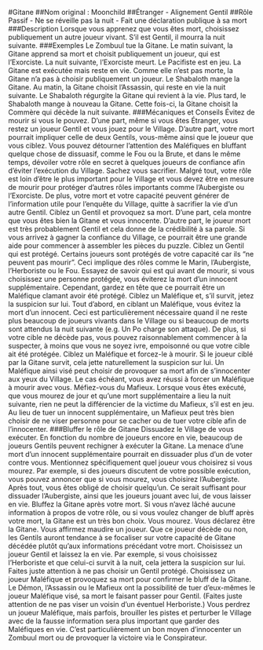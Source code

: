 #Gitane 
##Nom original : Moonchild
##Étranger - Alignement Gentil
##Rôle Passif - Ne se réveille pas la nuit - Fait une déclaration publique à sa mort
###Description
Lorsque vous apprenez que vous êtes mort, choisissez publiquement un autre joueur vivant.
S’il est Gentil, il mourra la nuit suivante.
###Exemples
Le Zombuul tue la Gitane. Le matin suivant, la Gitane apprend sa mort et choisit publiquement un joueur, qui est l’Exorciste. La nuit suivante, l’Exorciste meurt.
Le Pacifiste est en jeu. La Gitane est exécutée mais reste en vie. Comme elle n’est pas morte, la Gitane n’a pas à choisir publiquement un joueur.
Le Shabaloth mange la Gitane. Au matin, la Gitane choisit l’Assassin, qui reste en vie la nuit suivante. Le Shabaloth régurgite la Gitane qui revient à la vie. Plus tard, le Shabaloth mange à nouveau la Gitane. Cette fois-ci, la Gitane choisit la Commère qui décède la nuit suivante.
###Mécaniques et Conseils
Évitez de mourir si vous le pouvez. D’une part, même si vous êtes Étranger, vous restez un joueur Gentil et vous jouez pour le Village. D’autre part, votre mort pourrait impliquer celle de deux Gentils, vous-même ainsi que le joueur que vous ciblez. Vous pouvez détourner l’attention des Maléfiques en bluffant quelque chose de dissuasif, comme le Fou ou la Brute, et dans le même temps, dévoiler votre rôle en secret à quelques joueurs de confiance afin d’éviter l’exécution du Village.
Sachez vous sacrifier. Malgré tout, votre rôle est loin d’être le plus important pour le Village et vous devez être en mesure de mourir pour protéger d’autres rôles importants comme l’Aubergiste ou l’Exorciste. De plus, votre mort et votre capacité peuvent générer de l’information utile pour l’enquête du Village, quitte à sacrifier la vie d’un autre Gentil.
Ciblez un Gentil et provoquez sa mort. D’une part, cela montre que vous êtes bien la Gitane et vous innocente. D’autre part, le joueur mort est très probablement Gentil et cela donne de la crédibilité à sa parole. Si vous arrivez à gagner la confiance du Village, ce pourrait être une grande aide pour commencer à assembler les pièces du puzzle.
Ciblez un Gentil qui est protégé. Certains joueurs sont protégés de votre capacité car ils “ne peuvent pas mourir”. Ceci implique des rôles comme le Marin, l’Aubergiste, l’Herboriste ou le Fou. Essayez de savoir qui est qui avant de mourir, si vous choisissez une personne protégée, vous éviterez la mort d’un innocent supplémentaire. Cependant, gardez en tête que ce pourrait être un Maléfique clamant avoir été protégé.
Ciblez un Maléfique et, s’il survit, jetez la suspicion sur lui. Tout d’abord, en ciblant un Maléfique, vous évitez la mort d’un innocent. Ceci est particulièrement nécessaire quand il ne reste plus beaucoup de joueurs vivants dans le Village ou si beaucoup de morts sont attendus la nuit suivante (e.g. Un Po charge son attaque). De plus, si votre cible ne décède pas, vous pouvez raisonnablement commencer à la suspecter, à moins que vous ne soyez ivre, empoisonné ou que votre cible ait été protégée.
Ciblez un Maléfique et forcez-le à mourir. Si le joueur ciblé par la Gitane survit, cela jette naturellement la suspicion sur lui. Un Maléfique ainsi visé peut choisir de provoquer sa mort afin de s’innocenter aux yeux du Village. Le cas échéant, vous avez réussi à forcer un Maléfique à mourir avec vous.
Méfiez-vous du Mafieux. Lorsque vous êtes exécuté, que vous mourez de jour et qu’une mort supplémentaire a lieu la nuit suivante, rien ne peut la différencier de la victime du Mafieux, s’il est en jeu. Au lieu de tuer un innocent supplémentaire, un Mafieux peut très bien choisir de ne viser personne pour se cacher ou de tuer votre cible afin de l’innocenter.
###Bluffer le rôle de Gitane
Dissuadez le Village de vous exécuter. En fonction du nombre de joueurs encore en vie, beaucoup de joueurs Gentils peuvent rechigner à exécuter la Gitane. La menace d’une mort d’un innocent supplémentaire pourrait en dissuader plus d’un de voter contre vous.
Mentionnez spécifiquement quel joueur vous choisirez si vous mourez. Par exemple, si des joueurs discutent de votre possible exécution, vous pouvez annoncer que si vous mourez, vous choisirez l’Aubergiste. Après tout, vous êtes obligé de choisir quelqu’un. Ce serait suffisant pour dissuader l’Aubergiste, ainsi que les joueurs jouant avec lui, de vous laisser en vie.
Bluffez la Gitane après votre mort. Si vous n’avez lâché aucune information à propos de votre rôle, ou si vous voulez changer de bluff après votre mort, la Gitane est un très bon choix. Vous mourez. Vous déclarez être la Gitane. Vous affirmez maudire un joueur. Que ce joueur décède ou non, les Gentils auront tendance à se focaliser sur votre capacité de Gitane décédée plutôt qu’aux informations précédant votre mort.
Choisissez un joueur Gentil et laissez la en vie. Par exemple, si vous choisissez l’Herboriste et que celui-ci survit à la nuit, cela jettera la suspicion sur lui. Faites juste attention à ne pas choisir un Gentil protégé.
Choisissez un joueur Maléfique et provoquez sa mort pour confirmer le bluff de la Gitane. Le Démon, l’Assassin ou le Mafieux ont la possibilité de tuer d’eux-mêmes le joueur Maléfique visé, sa mort le faisant passer pour Gentil. (Faites juste attention de ne pas viser un voisin d’un éventuel Herboriste.) Vous perdrez un joueur Maléfique, mais parfois, brouiller les pistes et perturber le Village avec de la fausse information sera plus important que garder des Maléfiques en vie. C’est particulièrement un bon moyen d’innocenter un Zombuul mort ou de provoquer la victoire via le Conspirateur.
